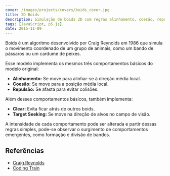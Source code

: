 ```yaml
---
cover: /images/projects/covers/boids_cover.jpg
title: 2D Boids
description: Simulação de boids 2D com regras alinhamento, coesão, repulsão, clearing e target seeking.
tags: [JavaScript, p5.js]
date: 2015-11-09
---
```


Boids é um algoritmo desenvolvido por Craig Reynolds em 1986 que simula o movimento coordenado de um grupo de animais, como um bando de pássaros ou um cardume de peixes.


<Boids client:only="react" />

Esse modelo implementa os mesmos três comportamentos básicos do modelo original:

- **Alinhamento:** Se move para alinhar-se à direção média local.
- **Coesão:** Se move para a posição média local.
- **Repulsão:** Se afasta para evitar colisões.

Além desses comportamentos básicos, também implementa:

- **Clear:** Evita ficar atrás de outros boids.
- **Target Seeking:** Se move na direção de alvos no campo de visão.

A intensidade de cada comportamento pode ser alterada e partir dessas regras simples, pode-se observar o surgimento de comportamentos emergentes, como formação e divisão de bandos.

## Referências

- [Craig Reynolds](http://www.red3d.com/cwr/boids/)
- [Coding Train](https://www.youtube.com/watch?v=IoKfQrlQ7rA)
